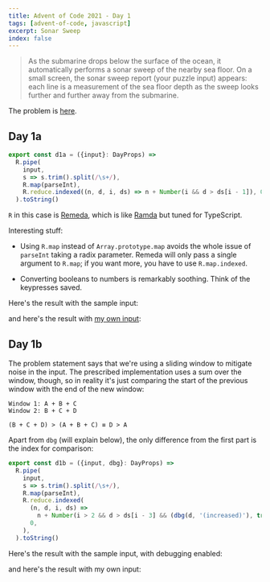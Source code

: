 ```yaml
---
title: Advent of Code 2021 - Day 1
tags: [advent-of-code, javascript]
excerpt: Sonar Sweep
index: false
---
```


> As the submarine drops below the surface of the ocean, it automatically
> performs a sonar sweep of the nearby sea floor. On a small screen, the sonar
> sweep report (your puzzle input) appears: each line is a measurement of the
> sea floor depth as the sweep looks further and further away from the
> submarine.

The problem is [here](https://adventofcode.com/2021/day/1).

## Day 1a

```typescript
export const d1a = ({input}: DayProps) =>
  R.pipe(
    input,
    s => s.trim().split(/\s+/),
    R.map(parseInt),
    R.reduce.indexed((n, d, i, ds) => n + Number(i && d > ds[i - 1]), 0),
  ).toString()
```

`R` in this case is [Remeda](https://remedajs.com/), which is like
[Ramda](https://ramdajs.com/) but tuned for TypeScript.

Interesting stuff:

- Using `R.map` instead of `Array.prototype.map` avoids the whole issue of
  `parseInt` taking a radix parameter. Remeda will only pass a single argument
  to `R.map`; if you want more, you have to use `R.map.indexed`.

- Converting booleans to numbers is remarkably soothing. Think of the keypresses
  saved.

Here's the result with the sample input:

<Advent day={1} part="a" input="199 200 208 210 200 207 240 269 260 263" />

and here's the result with [my own
input](https://github.com/agriffis/agcom/blob/4b52572861b4d1273328077bb59770649448c5ba/components/advent-inputs.ts#L1-L125):

<Advent day={1} part="a" />

## Day 1b

The problem statement says that we're using a sliding window to mitigate noise
in the input. The prescribed implementation uses a sum over the window, though,
so in reality it's just comparing the start of the previous window with the end
of the new window:

```
Window 1: A + B + C
Window 2: B + C + D

(B + C + D) > (A + B + C) ≡ D > A
```

Apart from `dbg` (will explain below), the only difference from
the first part is the index for comparison:

```typescript
export const d1b = ({input, dbg}: DayProps) =>
  R.pipe(
    input,
    s => s.trim().split(/\s+/),
    R.map(parseInt),
    R.reduce.indexed(
      (n, d, i, ds) =>
        n + Number(i > 2 && d > ds[i - 3] && (dbg(d, '(increased)'), true)),
      0,
    ),
  ).toString()
```

Here's the result with the sample input, with debugging enabled:

<Advent day={1} part="b" input="199 200 208 210 200 207 240 269 260 263" debug />

and here's the result with my own input:

<Advent day={1} part="b" />
